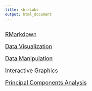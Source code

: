 ```yaml
---
title: <br>Labs
output: html_document
---
```

<br>
 <font size="4">[RMarkdown](content/labs1-2.html)

 <font size="4">[Data Visualization](content/labs3-4.html)

 <font size="4">[Data Manipulation](content/labs5-7.html)

 <font size="4">[Interactive Graphics](content/labs11-12.html)

 <font size="4">[Principal Components Analysis](content/lab19.html)
